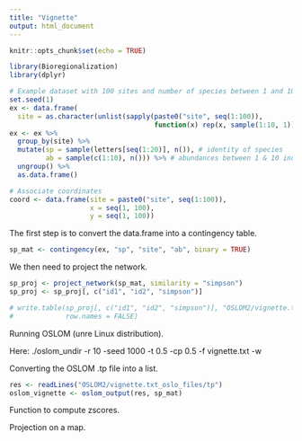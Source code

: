 ```yaml
---
title: "Vignette"
output: html_document
---
```


```r
knitr::opts_chunk$set(echo = TRUE)

library(Bioregionalization)
library(dplyr)

```

```r
# Example dataset with 100 sites and number of species between 1 and 10
set.seed(1)
ex <- data.frame(
  site = as.character(unlist(sapply(paste0("site", seq(1:100)),
                                    function(x) rep(x, sample(1:10, 1))))))
ex <- ex %>%
  group_by(site) %>%
  mutate(sp = sample(letters[seq(1:20)], n()), # identity of species
         ab = sample(c(1:10), n())) %>% # abundances between 1 & 10 individuals
  ungroup() %>%
  as.data.frame()

# Associate coordinates
coord <- data.frame(site = paste0("site", seq(1:100)),
                    x = seq(1, 100),
                    y = seq(1, 100))
```

The first step is to convert the data.frame into a contingency table.

```r
sp_mat <- contingency(ex, "sp", "site", "ab", binary = TRUE)
```

We then need to project the network.

```r
sp_proj <- project_network(sp_mat, similarity = "simpson")
sp_proj <- sp_proj[, c("id1", "id2", "simpson")]

# write.table(sp_proj[, c("id1", "id2", "simpson")], "OSLOM2/vignette.txt",
#             row.names = FALSE)

```

Running OSLOM (unre Linux distribution).

Here:
./oslom_undir -r 10 -seed 1000 -t 0.5 -cp 0.5 -f vignette.txt -w

Converting the OSLOM .tp file into a list.

```r
res <- readLines("OSLOM2/vignette.txt_oslo_files/tp")
oslom_vignette <- oslom_output(res, sp_mat)
```

Function to compute zscores.

Projection on a map.





